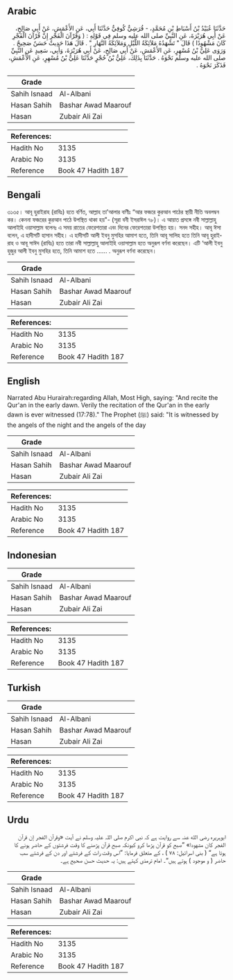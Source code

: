 ## Arabic


<div dir="rtl" lang="ar" style={{fontSize:'larger',backgroundColor:'#f8f9fa',padding:20}}>
حَدَّثَنَا عُبَيْدُ بْنُ أَسْبَاطِ بْنِ مُحَمَّدٍ، - قُرَشِيٌّ كُوفِيٌّ حَدَّثَنَا أَبِي، عَنِ الأَعْمَشِ، عَنْ أَبِي صَالِحٍ، عَنْ أَبِي هُرَيْرَةَ، عَنِ النَّبِيِّ صلى الله عليه وسلم فِي قَوْلِهِ ‏:‏ ‏(‏ وَقُرْآنَ الْفَجْرِ إِنَّ قُرْآنَ الْفَجْرِ كَانَ مَشْهُودًا ‏)‏ قَالَ ‏"‏ تَشْهَدُهُ مَلاَئِكَةُ اللَّيْلِ وَمَلاَئِكَةُ النَّهَارِ ‏"‏ ‏.‏ قَالَ هَذَا حَدِيثٌ حَسَنٌ صَحِيحٌ ‏.‏ وَرَوَى عَلِيُّ بْنُ مُسْهِرٍ، عَنِ الأَعْمَشِ، عَنْ أَبِي صَالِحٍ، عَنْ أَبِي هُرَيْرَةَ، وَأَبِي، سَعِيدٍ عَنِ النَّبِيِّ صلى الله عليه وسلم نَحْوَهُ ‏.‏ حَدَّثَنَا بِذَلِكَ، عَلِيُّ بْنُ حُجْرٍ حَدَّثَنَا عَلِيُّ بْنُ مُسْهِرٍ، عَنِ الأَعْمَشِ، فَذَكَرَ نَحْوَهُ ‏.‏
</div>
<div style={{backgroundColor:'#f8f9fa',padding:20, marginBottom: 10}}><table> <thead> <tr> <th>Grade</th> <th></th> </tr> </thead> <tbody> <tr><td>Sahih Isnaad</td><td>Al-Albani</td></tr><tr><td>Hasan Sahih</td><td>Bashar Awad Maarouf</td></tr><tr><td>Hasan</td><td>Zubair Ali Zai</td></tr></tbody></table><table> <thead> <tr> <th>References:</th> <th></th> </tr> </thead> <tbody><tr><td>Hadith No</td><td>3135</td></tr><tr><td>Arabic No</td><td>3135</td></tr><tr><td>Reference</td><td>Book 47 Hadith 187</td></tr></tbody></table></div>

## Bengali


<div dir="ltr" lang="bn" style={{fontSize:'larger',backgroundColor:'#f8f9fa',padding:20}}>
৩১৩৫। আবূ হুরাইরাহ (রাযিঃ) হতে বর্ণিত, আল্লাহ তা'আলার বাণীঃ “আর ফজরে কুরআন পাঠের স্থায়ী নীতি অবলম্বন কর। কেননা ফজরের কুরআন পাঠে উপস্থিত থাকা হয়"- (সূরা বনী ইসরাঈল ৭৮)। এ আয়াত প্রসঙ্গে নবী সাল্লাল্লাহু আলাইহি ওয়াসাল্লাম বলেনঃ এ সময় রাতের ফেরেশতারা এবং দিনের ফেরেশতারা উপস্থিত হয়। সনদ সহীহ। আবূ ঈসা বলেন, এ হাদীসটি হাসান সহীহ। এ হাদীসটি আলী ইবনু মুসহির আমাশ হতে, তিনি আবূ সালিহ হতে তিনি আবূ হুরাইরাহ ও আবূ সাঈদ (রাযিঃ) হতে তারা নবী সাল্লাল্লাহু আলাইহি ওয়াসাল্লাম হতে অনুরূপ বর্ণনা করেছেন। এটি ‘আলী ইবনু হুজুর আলী ইবনু মুসহির হতে, তিনি আমাশ হতে ...... . অনুরূপ বর্ণনা করেছেন।
</div>
<div style={{backgroundColor:'#f8f9fa',padding:20, marginBottom: 10}}><table> <thead> <tr> <th>Grade</th> <th></th> </tr> </thead> <tbody> <tr><td>Sahih Isnaad</td><td>Al-Albani</td></tr><tr><td>Hasan Sahih</td><td>Bashar Awad Maarouf</td></tr><tr><td>Hasan</td><td>Zubair Ali Zai</td></tr></tbody></table><table> <thead> <tr> <th>References:</th> <th></th> </tr> </thead> <tbody><tr><td>Hadith No</td><td>3135</td></tr><tr><td>Arabic No</td><td>3135</td></tr><tr><td>Reference</td><td>Book 47 Hadith 187</td></tr></tbody></table></div>

## English


<div dir="ltr" lang="en" style={{fontSize:'larger',backgroundColor:'#f8f9fa',padding:20}}>
Narrated Abu Hurairah:regarding Allah, Most High, saying: "And recite the Qur'an in the early dawn. Verily the recitation of the Qur'an in the early dawn is ever witnessed (17:78)." The Prophet (ﷺ) said: "It is witnessed by the angels of the night and the angels of the day
</div>
<div style={{backgroundColor:'#f8f9fa',padding:20, marginBottom: 10}}><table> <thead> <tr> <th>Grade</th> <th></th> </tr> </thead> <tbody> <tr><td>Sahih Isnaad</td><td>Al-Albani</td></tr><tr><td>Hasan Sahih</td><td>Bashar Awad Maarouf</td></tr><tr><td>Hasan</td><td>Zubair Ali Zai</td></tr></tbody></table><table> <thead> <tr> <th>References:</th> <th></th> </tr> </thead> <tbody><tr><td>Hadith No</td><td>3135</td></tr><tr><td>Arabic No</td><td>3135</td></tr><tr><td>Reference</td><td>Book 47 Hadith 187</td></tr></tbody></table></div>

## Indonesian


<div dir="ltr" lang="id" style={{fontSize:'larger',backgroundColor:'#f8f9fa',padding:20}}>

</div>
<div style={{backgroundColor:'#f8f9fa',padding:20, marginBottom: 10}}><table> <thead> <tr> <th>Grade</th> <th></th> </tr> </thead> <tbody> <tr><td>Sahih Isnaad</td><td>Al-Albani</td></tr><tr><td>Hasan Sahih</td><td>Bashar Awad Maarouf</td></tr><tr><td>Hasan</td><td>Zubair Ali Zai</td></tr></tbody></table><table> <thead> <tr> <th>References:</th> <th></th> </tr> </thead> <tbody><tr><td>Hadith No</td><td>3135</td></tr><tr><td>Arabic No</td><td>3135</td></tr><tr><td>Reference</td><td>Book 47 Hadith 187</td></tr></tbody></table></div>

## Turkish


<div dir="ltr" lang="tr" style={{fontSize:'larger',backgroundColor:'#f8f9fa',padding:20}}>

</div>
<div style={{backgroundColor:'#f8f9fa',padding:20, marginBottom: 10}}><table> <thead> <tr> <th>Grade</th> <th></th> </tr> </thead> <tbody> <tr><td>Sahih Isnaad</td><td>Al-Albani</td></tr><tr><td>Hasan Sahih</td><td>Bashar Awad Maarouf</td></tr><tr><td>Hasan</td><td>Zubair Ali Zai</td></tr></tbody></table><table> <thead> <tr> <th>References:</th> <th></th> </tr> </thead> <tbody><tr><td>Hadith No</td><td>3135</td></tr><tr><td>Arabic No</td><td>3135</td></tr><tr><td>Reference</td><td>Book 47 Hadith 187</td></tr></tbody></table></div>

## Urdu


<div dir="rtl" lang="ur" style={{fontSize:'larger',backgroundColor:'#f8f9fa',padding:20}}>
ابوہریرہ رضی الله عنہ سے روایت ہے کہ نبی اکرم صلی اللہ علیہ وسلم نے آیت «وقرآن الفجر إن قرآن الفجر كان مشهودا» ”صبح کو قرآن پڑھا کرو کیونکہ صبح قرآن پڑھنے کا وقت فرشتوں کے حاضر ہونے کا ہوتا ہے“ ( بنی اسرائیل: ۷۸ ) ، کے متعلق فرمایا: ”اس وقت رات کے فرشتے اور دن کے فرشتے سب حاضر ( و موجود ) ہوتے ہیں“۔ امام ترمذی کہتے ہیں: یہ حدیث حسن صحیح ہے۔
</div>
<div style={{backgroundColor:'#f8f9fa',padding:20, marginBottom: 10}}><table> <thead> <tr> <th>Grade</th> <th></th> </tr> </thead> <tbody> <tr><td>Sahih Isnaad</td><td>Al-Albani</td></tr><tr><td>Hasan Sahih</td><td>Bashar Awad Maarouf</td></tr><tr><td>Hasan</td><td>Zubair Ali Zai</td></tr></tbody></table><table> <thead> <tr> <th>References:</th> <th></th> </tr> </thead> <tbody><tr><td>Hadith No</td><td>3135</td></tr><tr><td>Arabic No</td><td>3135</td></tr><tr><td>Reference</td><td>Book 47 Hadith 187</td></tr></tbody></table></div>
